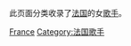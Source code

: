 此页面分类收录了[[法国|法国]]的女[[歌手|歌手]]。
{{Commonscat|Female vocalists from France}}

[[Category:各国女歌手|France]]
[[Category:法国歌手|Category:法国歌手]]